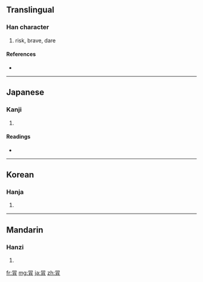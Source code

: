 {{also|冒}}
==Translingual==

===Han character===
{{Han char|rn=13|rad=冂|as=06|sn=8|four=|canj=日月 (AB), X日月 (XAB)}}

# risk, brave, dare

====References====
* {{Han ref|kx=0129.170|dkj=01534|hdz=21490.040|uh=5190|ud=20880}}

----

==Japanese==

===Kanji===
{{ja-kanji|grade=|rs=冂06}}

# {{defn|Japanese}}

====Readings====
* {{ja-readings|on=[[ぼう]] (bō), [[もう]] (mō), [[ぼく]] (boku)|kun=[[おかす]] (okasu), [[おおう]] (oou), [[こうぶる]] (kouburu)}}

----

==Korean==

===Hanja===
{{ko-hanja|hangeul=모|rv=mo|mr=mo}}

# {{defn|Korean}}

----

==Mandarin==

===Hanzi===
{{cmn-hanzi|pin=[[mào]] ([[mao4]])|wg=mao<sup>4</sup>}}

# {{defn|Mandarin}}

[[fr:冐]]
[[mg:冐]]
[[ja:冐]]
[[zh:冐]]